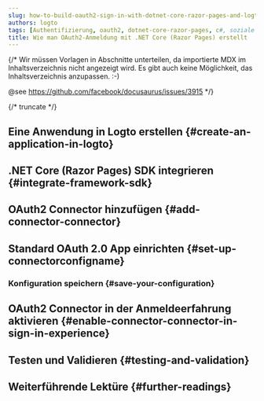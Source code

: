 ```yaml
---
slug: how-to-build-oauth2-sign-in-with-dotnet-core-razor-pages-and-logto
authors: logto
tags: [Authentifizierung, oauth2, dotnet-core-razor-pages, c#, soziale Anmeldung, Anmeldung, Login]
title: Wie man OAuth2-Anmeldung mit .NET Core (Razor Pages) erstellt
---
```


{/*
  Wir müssen Vorlagen in Abschnitte unterteilen, da importierte MDX im Inhaltsverzeichnis nicht angezeigt wird.
  Es gibt auch keine Möglichkeit, das Inhaltsverzeichnis anzupassen. :-)

  @see https://github.com/facebook/docusaurus/issues/3915
*/}




{/* truncate */}

<Intro connector={connector} sdk=".NET Core (Razor Pages)" link="https://learn.microsoft.com/aspnet/core/razor-pages" />

## Eine Anwendung in Logto erstellen \{#create-an-application-in-logto}

<CreateApplication type="Traditionelle Webanwendung" framework=".NET Core (Razor Pages)" />

## .NET Core (Razor Pages) SDK integrieren \{#integrate-framework-sdk}

<IntegrateSdk />

## OAuth2 Connector hinzufügen \{#add-connector-connector}

<AddSocialConnector connector={connector} framework=".NET Core (Razor Pages)" />

## Standard OAuth 2.0 App einrichten \{#set-up-connectorconfigname}

<ConnectorGuide />

### Konfiguration speichern \{#save-your-configuration}

<SaveYourConfiguration connector={connector} />

## OAuth2 Connector in der Anmeldeerfahrung aktivieren \{#enable-connector-connector-in-sign-in-experience}

<EnableSocialConnector connector={connector} />

## Testen und Validieren \{#testing-and-validation}

<TestingAndValidation connector={connector} sdk=".NET Core (Razor Pages)" />

## Weiterführende Lektüre \{#further-readings}

<FurtherReadings />